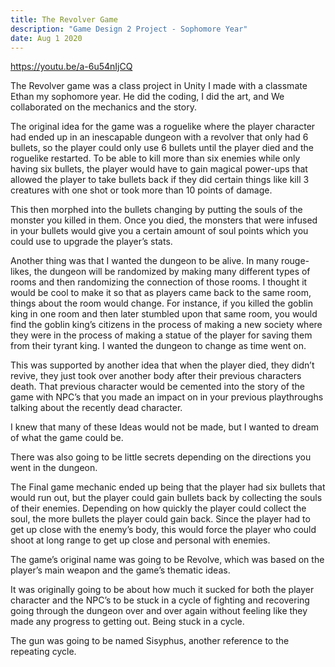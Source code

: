 ```yaml
---
title: The Revolver Game
description: "Game Design 2 Project - Sophomore Year"
date: Aug 1 2020
---
```


https://youtu.be/a-6u54nIjCQ

<YouTube videoId="a-6u54nIjCQ" />

The Revolver game was a class project in Unity I made with a classmate Ethan my sophomore year.  He did the coding, I did the art, and We collaborated on the mechanics and the story.

The original idea for the game was a roguelike where the player character had ended up in an inescapable dungeon with a revolver that only had 6 bullets, so the player could only use 6 bullets until the player died and the roguelike restarted. To be able to kill more than six enemies while only having six bullets, the player would have to gain magical power-ups that allowed the player to take bullets back if they did certain things like kill 3 creatures with one shot or took more than 10 points of damage. 

This then morphed into the bullets changing by putting the souls of the monster you killed in them. Once you died, the monsters that were infused in your bullets would give you a certain amount of soul points which you could use to upgrade the player’s stats. 

Another thing was that I wanted the dungeon to be alive. In many rouge-likes, the dungeon will be randomized by making many different types of rooms and then randomizing the connection of those rooms. I thought it would be cool to make it so that as players came back to the same room, things about the room would change. For instance, if you killed the goblin king in one room and then later stumbled upon that same room, you would find the goblin king’s citizens in the process of making a new society where they were in the process of making a statue of the player for saving them from their tyrant king. I wanted the dungeon to change as time went on.


This was supported by another idea that when the player died, they didn’t revive, they just took over another body after their previous characters death. That previous character would be cemented into the story of the game with NPC’s that you made an impact on in your previous playthroughs talking about the recently dead character. 


I knew that many of these Ideas would not be made, but I wanted to dream of what the game could be.

There was also going to be little secrets depending on the directions you went in the dungeon.


The Final game mechanic ended up being that the player had six bullets that would run out, but the player could gain bullets back by collecting the souls of their enemies. Depending on how quickly the player could collect the soul, the more bullets the player could gain back. Since the player had to get up close with the enemy’s body, this would force the player who could shoot at long range to get up close and personal with enemies. 

The game’s original name was going to be Revolve, which was based on the player’s main weapon and the game’s thematic ideas.

It was originally going to be about how much it sucked for both the player character and the NPC’s to be stuck in a cycle of fighting and recovering going through the dungeon over and over again without feeling like they made any progress to getting out. Being stuck in a cycle. 

The gun was going to be named Sisyphus, another reference to the repeating cycle.  

